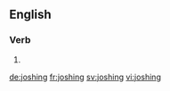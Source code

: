 ==English==

===Verb===
{{head|en|present participle}}

# {{present participle of|josh|lang=en}}

[[de:joshing]]
[[fr:joshing]]
[[sv:joshing]]
[[vi:joshing]]